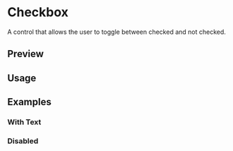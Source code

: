 

<Meta of={CheckboxStories} />

<RadixPrimitiveDocsButton name='checkbox' />

# Checkbox

A control that allows the user to toggle between checked and not checked.

## Preview

<Canvas of={CheckboxStories.Default} />

## Usage



<Source code={importCode} language='ts' dark />
<Source code={usageCode} language='tsx' dark />

## Examples

### With Text

<Canvas of={CheckboxStories.WithText} />

### Disabled

<Canvas of={CheckboxStories.Disabled} />
